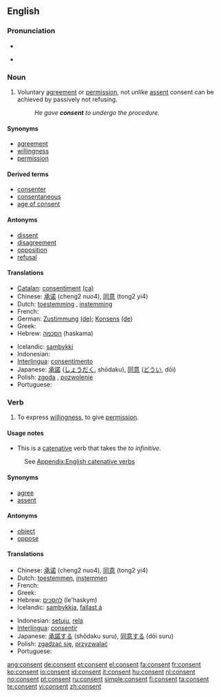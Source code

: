 ==English==
{{wikipedia}}

===Pronunciation===
* {{audio|en-us-consent.ogg|Audio (US)}}

* {{rhymes|ɛnt}}

===Noun===
{{en-noun}}

# Voluntary [[agreement]] or [[permission]], not unlike [[assent]] consent can be achieved by passively not refusing.
#: ''He gave '''consent''' to undergo the procedure.''

====Synonyms====
* [[agreement]]
* [[willingness]]
* [[permission]]

====Derived terms====
* [[consenter]]
* [[consentaneous]]
* [[age of consent]]

====Antonyms====
* [[dissent]]
* [[disagreement]]
* [[opposition]]
* [[refusal]]

====Translations====
{{trans-top|voluntary agreement}}
* [[Catalan]]: [[consentiment]] {{m}} [[:ca:consentiment|(ca)]]
* Chinese: [[承诺]] (cheng2 nuo4), [[同意]] (tong2 yi4)
* Dutch: [[toestemming]] {{f}}, [[instemming]] {{f}}
* French: {{t+|fr|consentement|m}}
* German: [[Zustimmung]] {{f}} [[:de:Zustimmung|(de)]]; [[Konsens]] {{m}} [[:de:Konsens|(de)]]
* Greek: {{t+|el|συναίνεση|f|tr=synaínesi|sc=Grek}}
* Hebrew: [[הסכמה]] (haskama) {{f}}
{{trans-mid}}
* Icelandic: [[samþykki]] {{n}}
* Indonesian: {{t+|id|setuju|alt=persetujuan|xs=Indonesian}}
* [[Interlingua]]: [[consentimento]]
* Japanese: [[承諾]] ([[しょうだく]], shōdaku), [[同意]] ([[どうい]], dōi)
* Polish: [[zgoda]] {{f}}, [[pozwolenie]] {{n}}
* Portuguese: {{t+|pt|consentimento|m}}
{{trans-bottom}}

===Verb===
{{en-verb}}

# {{intransitive}} To express [[willingness]], to give [[permission]].

====Usage notes====
* This is a [[catenative]] verb that takes the ''to infinitive''. 
:See [[Appendix:English catenative verbs]]

====Synonyms====
* [[agree]]
* [[assent]]

====Antonyms====
* [[object]]
* [[oppose]]

====Translations====
{{trans-top|to express willingness}}
* Chinese: [[承诺]] (cheng2 nuo4), [[同意]] (tong2 yi4)
* Dutch: [[toestemmen]], [[instemmen]]
* French: {{t+|fr|consentir}}
* Greek: {{t+|el|συναινώ|tr=synainó|sc=Grek}}
* Hebrew: [[להסכים]] (le'haskym)
* Icelandic: [[samþykkja]], [[fallast á]]
{{trans-mid}}
* Indonesian: [[setuju]], [[rela]]
* [[Interlingua]]: [[consentir]]
* Japanese: [[承諾する]] (shōdaku suru), [[同意する]] (dōi suru)
* Polish: [[zgadzać się]], [[przyzwalać]]
* Portuguese: {{t+|pt|consentir}}
{{trans-bottom}}

[[ang:consent]]
[[de:consent]]
[[et:consent]]
[[el:consent]]
[[fa:consent]]
[[fr:consent]]
[[ko:consent]]
[[io:consent]]
[[id:consent]]
[[it:consent]]
[[hu:consent]]
[[nl:consent]]
[[no:consent]]
[[pt:consent]]
[[ru:consent]]
[[simple:consent]]
[[fi:consent]]
[[ta:consent]]
[[te:consent]]
[[vi:consent]]
[[zh:consent]]